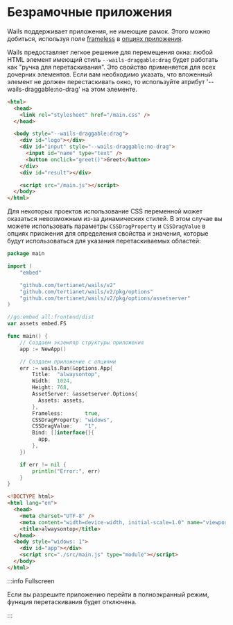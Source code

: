 # Безрамочные приложения

Wails поддерживает приложения, не имеющие рамок. Этого можно добиться, используя поле [frameless](../reference/options.mdx#frameless) в [опциях приложения](../reference/options.mdx#application-options).

Wails предоставляет легкое решение для перемещения окна: любой HTML элемент имеющий стиль `--wails-draggable:drag` будет работать как "ручка для перетаскивания". Это свойство применяется для всех дочерних элементов. Если вам необходимо указать, что вложенный элемент не должен перестаскивать окно, то используйте атрибут '--wails-draggable:no-drag' на этом элементе.

```html
<html>
  <head>
    <link rel="stylesheet" href="/main.css" />
  </head>

  <body style="--wails-draggable:drag">
    <div id="logo"></div>
    <div id="input" style="--wails-draggable:no-drag">
      <input id="name" type="text" />
      <button onclick="greet()">Greet</button>
    </div>
    <div id="result"></div>

    <script src="/main.js"></script>
  </body>
</html>
```

Для некоторых проектов использование CSS переменной может оказаться невозможным из-за динамических стилей. В этом случае вы можете использовать параметры `CSSDragProperty` и `CSSDragValue` в опциях приожения для определения свойства и значения, которые будут использоваться для указания перетаскиваемых областей:

```go title=main.go
package main

import (
    "embed"

    "github.com/tertianet/wails/v2"
    "github.com/tertianet/wails/v2/pkg/options"
    "github.com/tertianet/wails/v2/pkg/options/assetserver"
)

//go:embed all:frontend/dist
var assets embed.FS

func main() {
    // Создаем экземляр структуры приложения
    app := NewApp()

    // Создаем приложение с опциями
    err := wails.Run(&options.App{
        Title:  "alwaysontop",
        Width:  1024,
        Height: 768,
        AssetServer: &assetserver.Options{
          Assets: assets,
        },
        Frameless:       true,
        CSSDragProperty: "widows",
        CSSDragValue:    "1",
        Bind: []interface{}{
          app,
        },
    })

    if err != nil {
        println("Error:", err)
    }
}
```

```html title=index.html
<!DOCTYPE html>
<html lang="en">
  <head>
    <meta charset="UTF-8" />
    <meta content="width=device-width, initial-scale=1.0" name="viewport" />
    <title>alwaysontop</title>
  </head>
  <body style="widows: 1">
    <div id="app"></div>
    <script src="./src/main.js" type="module"></script>
  </body>
</html>
```

:::info Fullscreen

Если вы разрешите приложению перейти в полноэкранный режим, функция перетаскивания будет отключена.

:::
